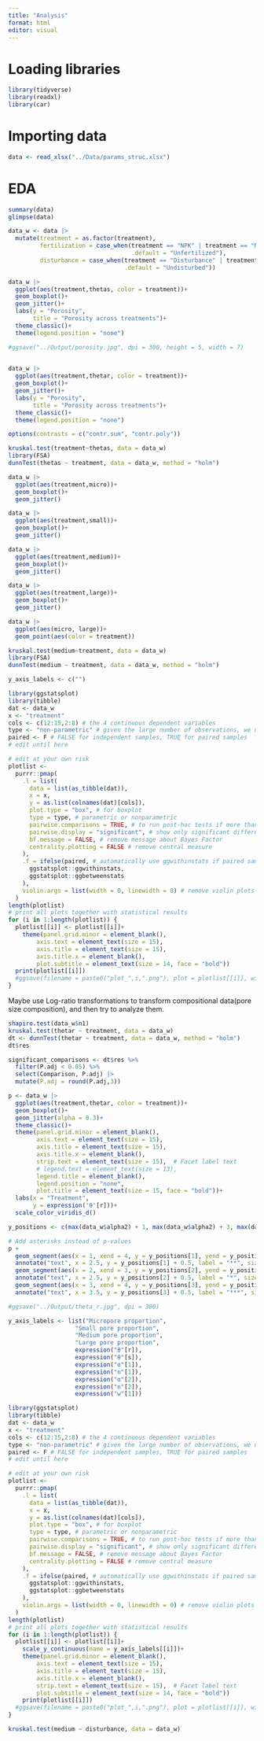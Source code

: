 ```yaml
---
title: "Analysis"
format: html
editor: visual
---
```

# Loading libraries
```r
library(tidyverse)
library(readxl)
library(car)
```

# Importing data
```r
data <- read_xlsx("../Data/params_struc.xlsx")
```
# EDA
```r
summary(data)
glimpse(data)
```

```r
data_w <- data |> 
  mutate(treatment = as.factor(treatment),
         fertilization = case_when(treatment == "NPK" | treatment == "NPK+Disturbance" ~ "Fertilized",
                                   .default = "Unfertilized"),
         disturbance = case_when(treatment == "Disturbance" | treatment == "NPK+Disturbance" ~ "Disturbed",
                                 .default = "Undisturbed"))
```

```r
data_w |> 
  ggplot(aes(treatment,thetas, color = treatment))+
  geom_boxplot()+
  geom_jitter()+
  labs(y = "Porosity", 
       title = "Porosity across treatments")+
  theme_classic()+
  theme(legend.position = "none")

#ggsave("../Output/porosity.jpg", dpi = 300, height = 5, width = 7)
  
```
```r
data_w |> 
  ggplot(aes(treatment,thetar, color = treatment))+
  geom_boxplot()+
  geom_jitter()+
  labs(y = "Porosity", 
       title = "Porosity across treatments")+
  theme_classic()+
  theme(legend.position = "none")
```

```r
options(contrasts = c("contr.sum", "contr.poly"))

kruskal.test(treatment~thetas, data = data_w)
library(FSA)
dunnTest(thetas ~ treatment, data = data_w, method = "holm")
```

```r
data_w |> 
  ggplot(aes(treatment,micro))+
  geom_boxplot()+
  geom_jitter()
```
```r
data_w |> 
  ggplot(aes(treatment,small))+
  geom_boxplot()+
  geom_jitter()
```

```r
data_w |> 
  ggplot(aes(treatment,medium))+
  geom_boxplot()+
  geom_jitter()
```

```r
data_w |> 
  ggplot(aes(treatment,large))+
  geom_boxplot()+
  geom_jitter()
```



```r
data_w |> 
  ggplot(aes(micro, large))+
  geom_point(aes(color = treatment))
```

```r
kruskal.test(medium~treatment, data = data_w)
library(FSA)
dunnTest(medium ~ treatment, data = data_w, method = "holm")
```
```r
y_axis_labels <- c("")
```

```r
library(ggstatsplot)
library(tibble)
dat <- data_w
x <- "treatment"
cols <- c(12:15,2:8) # the 4 continuous dependent variables
type <- "non-parametric" # given the large number of observations, we use the parametric version
paired <- F # FALSE for independent samples, TRUE for paired samples
# edit until here

# edit at your own risk
plotlist <-
  purrr::pmap(
    .l = list(
      data = list(as_tibble(dat)),
      x = x,
      y = as.list(colnames(dat)[cols]),
      plot.type = "box", # for boxplot
      type = type, # parametric or nonparametric
      pairwise.comparisons = TRUE, # to run post-hoc tests if more than 2 groups
      pairwise.display = "significant", # show only significant differences
      bf.message = FALSE, # remove message about Bayes Factor
      centrality.plotting = FALSE # remove central measure
    ),
    .f = ifelse(paired, # automatically use ggwithinstats if paired samples, ggbetweenstats otherwise
      ggstatsplot::ggwithinstats,
      ggstatsplot::ggbetweenstats
    ),
    violin.args = list(width = 0, linewidth = 0) # remove violin plots and keep only boxplots
  )
length(plotlist)
# print all plots together with statistical results
for (i in 1:length(plotlist)) {
  plotlist[[i]] <- plotlist[[i]]+
    theme(panel.grid.minor = element_blank(),
        axis.text = element_text(size = 15),
        axis.title = element_text(size = 15),
        axis.title.x = element_blank(),
        plot.subtitle = element_text(size = 14, face = "bold"))
  print(plotlist[[i]])
  #ggsave(filename = paste0("plot_",i,".png"), plot = plotlist[[i]], width = 7, height = 5, dpi = 300)
}


```

Maybe use Log-ratio transformations to transform compositional data(pore size composition), and then try to analyze them. 


```r
shapiro.test(data_w$n1)
kruskal.test(thetar ~ treatment, data = data_w)
dt <- dunnTest(thetar ~ treatment, data = data_w, method = "holm") 
dt$res

significant_comparisons <- dt$res %>% 
  filter(P.adj < 0.05) %>%
  select(Comparison, P.adj) |> 
  mutate(P.adj = round(P.adj,3))
```

```r
p <- data_w |> 
  ggplot(aes(treatment,thetar, color = treatment))+
  geom_boxplot()+
  geom_jitter(alpha = 0.3)+
  theme_classic()+
  theme(panel.grid.minor = element_blank(),
        axis.text = element_text(size = 15),
        axis.title = element_text(size = 15),
        axis.title.x = element_blank(),
        strip.text = element_text(size = 15),  # Facet label text
        # legend.text = element_text(size = 13),
        legend.title = element_blank(),
        legend.position = "none",
        plot.title = element_text(size = 15, face = "bold"))+
  labs(x = "Treatment",
       y = expression('θ'[r]))+
  scale_color_viridis_d()

y_positions <- c(max(data_w$alpha2) + 1, max(data_w$alpha2) + 3, max(data_w$alpha2) + 5)

# Add asterisks instead of p-values
p + 
  geom_segment(aes(x = 1, xend = 4, y = y_positions[1], yend = y_positions[1]), size = 0.5, color = "black") +
  annotate("text", x = 2.5, y = y_positions[1] + 0.5, label = "**", size = 6) +
  geom_segment(aes(x = 2, xend = 3, y = y_positions[2], yend = y_positions[2]), size = 0.5, color = "black") +
  annotate("text", x = 2.5, y = y_positions[2] + 0.5, label = "*", size = 6) +
  geom_segment(aes(x = 3, xend = 4, y = y_positions[3], yend = y_positions[3]), size = 0.5, color = "black") +
  annotate("text", x = 3.5, y = y_positions[3] + 0.5, label = "***", size = 6)

#ggsave("../Output/theta_r.jpg", dpi = 300)
```

```r
y_axis_labels <- list("Micropore proportion",
                   "Small pore proportion",
                   "Medium pore proportion",
                   "Large pore proportion",
                   expression("θ"[r]),
                   expression("θ"[s]),
                   expression("α"[1]),
                   expression("n"[1]),
                   expression("α"[2]),
                   expression("n"[2]),
                   expression("w"[1]))

```

```r
library(ggstatsplot)
library(tibble)
dat <- data_w
x <- "treatment"
cols <- c(12:15,2:8) # the 4 continuous dependent variables
type <- "non-parametric" # given the large number of observations, we use the parametric version
paired <- F # FALSE for independent samples, TRUE for paired samples
# edit until here

# edit at your own risk
plotlist <-
  purrr::pmap(
    .l = list(
      data = list(as_tibble(dat)),
      x = x,
      y = as.list(colnames(dat)[cols]),
      plot.type = "box", # for boxplot
      type = type, # parametric or nonparametric
      pairwise.comparisons = TRUE, # to run post-hoc tests if more than 2 groups
      pairwise.display = "significant", # show only significant differences
      bf.message = FALSE, # remove message about Bayes Factor
      centrality.plotting = FALSE # remove central measure
    ),
    .f = ifelse(paired, # automatically use ggwithinstats if paired samples, ggbetweenstats otherwise
      ggstatsplot::ggwithinstats,
      ggstatsplot::ggbetweenstats
    ),
    violin.args = list(width = 0, linewidth = 0) # remove violin plots and keep only boxplots
  )
length(plotlist)
# print all plots together with statistical results
for (i in 1:length(plotlist)) {
  plotlist[[i]] <- plotlist[[i]]+
    scale_y_continuous(name = y_axis_labels[[i]])+
    theme(panel.grid.minor = element_blank(),
        axis.text = element_text(size = 15),
        axis.title = element_text(size = 15),
        axis.title.x = element_blank(),
        strip.text = element_text(size = 15),  # Facet label text
        plot.subtitle = element_text(size = 14, face = "bold"))
    print(plotlist[[i]])
  #ggsave(filename = paste0("plot_",i,".png"), plot = plotlist[[i]], width = 7, height = 5, dpi = 300)
}
```

```r
kruskal.test(medium ~ disturbance, data = data_w)

```


